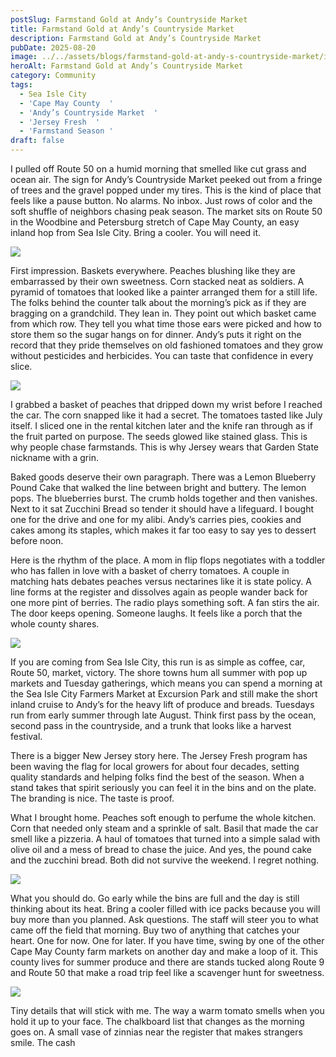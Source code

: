 ```yaml
---
postSlug: Farmstand Gold at Andy’s Countryside Market
title: Farmstand Gold at Andy’s Countryside Market
description: Farmstand Gold at Andy’s Countryside Market
pubDate: 2025-08-20
image: ../../assets/blogs/farmstand-gold-at-andy-s-countryside-market/image.jpg
heroAlt: Farmstand Gold at Andy’s Countryside Market
category: Community
tags:
  - Sea Isle City
  - 'Cape May County  '
  - 'Andy’s Countryside Market  '
  - 'Jersey Fresh  '
  - 'Farmstand Season '
draft: false
---
```

I pulled off Route 50 on a humid morning that smelled like cut grass and ocean air. The sign for Andy’s Countryside Market peeked out from a fringe of trees and the gravel popped under my tires. This is the kind of place that feels like a pause button. No alarms. No inbox. Just rows of color and the soft shuffle of neighbors chasing peak season. The market sits on Route 50 in the Woodbine and Petersburg stretch of Cape May County, an easy inland hop from Sea Isle City. Bring a cooler. You will need it.

![](../../assets/blogs/farmstand-gold-at-andy-s-countryside-market/IMG_1898-1.jpg)

First impression. Baskets everywhere. Peaches blushing like they are embarrassed by their own sweetness. Corn stacked neat as soldiers. A pyramid of tomatoes that looked like a painter arranged them for a still life. The folks behind the counter talk about the morning’s pick as if they are bragging on a grandchild. They lean in. They point out which basket came from which row. They tell you what time those ears were picked and how to store them so the sugar hangs on for dinner. Andy’s puts it right on the record that they pride themselves on old fashioned tomatoes and they grow without pesticides and herbicides. You can taste that confidence in every slice.

![](../../assets/blogs/farmstand-gold-at-andy-s-countryside-market/IMG_1895-6.jpg)

I grabbed a basket of peaches that dripped down my wrist before I reached the car. The corn snapped like it had a secret. The tomatoes tasted like July itself. I sliced one in the rental kitchen later and the knife ran through as if the fruit parted on purpose. The seeds glowed like stained glass. This is why people chase farmstands. This is why Jersey wears that Garden State nickname with a grin.

Baked goods deserve their own paragraph. There was a Lemon Blueberry Pound Cake that walked the line between bright and buttery. The lemon pops. The blueberries burst. The crumb holds together and then vanishes. Next to it sat Zucchini Bread so tender it should have a lifeguard. I bought one for the drive and one for my alibi. Andy’s carries pies, cookies and cakes among its staples, which makes it far too easy to say yes to dessert before noon.

Here is the rhythm of the place. A mom in flip flops negotiates with a toddler who has fallen in love with a basket of cherry tomatoes. A couple in matching hats debates peaches versus nectarines like it is state policy. A line forms at the register and dissolves again as people wander back for one more pint of berries. The radio plays something soft. A fan stirs the air. The door keeps opening. Someone laughs. It feels like a porch that the whole county shares.

![](../../assets/blogs/farmstand-gold-at-andy-s-countryside-market/IMG_1896-3.jpg)

If you are coming from Sea Isle City, this run is as simple as coffee, car, Route 50, market, victory. The shore towns hum all summer with pop up markets and Tuesday gatherings, which means you can spend a morning at the Sea Isle City Farmers Market at Excursion Park and still make the short inland cruise to Andy’s for the heavy lift of produce and breads. Tuesdays run from early summer through late August. Think first pass by the ocean, second pass in the countryside, and a trunk that looks like a harvest festival.

There is a bigger New Jersey story here. The Jersey Fresh program has been waving the flag for local growers for about four decades, setting quality standards and helping folks find the best of the season. When a stand takes that spirit seriously you can feel it in the bins and on the plate. The branding is nice. The taste is proof.

What I brought home. Peaches soft enough to perfume the whole kitchen. Corn that needed only steam and a sprinkle of salt. Basil that made the car smell like a pizzeria. A haul of tomatoes that turned into a simple salad with olive oil and a mess of bread to chase the juice. And yes, the pound cake and the zucchini bread. Both did not survive the weekend. I regret nothing.

![](../../assets/blogs/farmstand-gold-at-andy-s-countryside-market/IMG_1894-5.jpg)

What you should do. Go early while the bins are full and the day is still thinking about its heat. Bring a cooler filled with ice packs because you will buy more than you planned. Ask questions. The staff will steer you to what came off the field that morning. Buy two of anything that catches your heart. One for now. One for later. If you have time, swing by one of the other Cape May County farm markets on another day and make a loop of it. This county lives for summer produce and there are stands tucked along Route 9 and Route 50 that make a road trip feel like a scavenger hunt for sweetness.

![](../../assets/blogs/farmstand-gold-at-andy-s-countryside-market/IMG_1893-4.jpg)

Tiny details that will stick with me. The way a warm tomato smells when you hold it up to your face. The chalkboard list that changes as the morning goes on. A small vase of zinnias near the register that makes strangers smile. The cash
